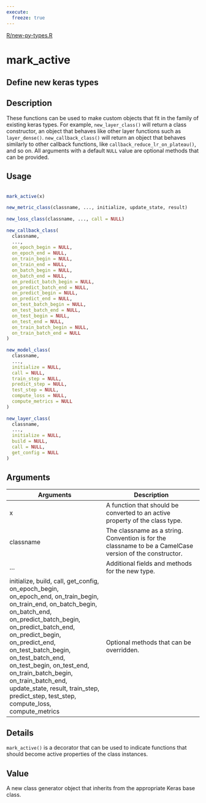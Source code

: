 ```yaml
---
execute:
  freeze: true
---
```


[R/new-py-types.R](https://github.com/rstudio/keras//blob/main/R/new-py-types.R#L34) 

# mark_active

## Define new keras types

## Description
 These functions can be used to make custom objects that fit in the family of existing keras types. For example, `new_layer_class()` will return a class constructor, an object that behaves like other layer functions such as `layer_dense()`. `new_callback_class()` will return an object that behaves similarly to other callback functions, like `callback_reduce_lr_on_plateau()`, and so on. All arguments with a default `NULL` value are optional methods that can be provided. 


## Usage
```r
 
mark_active(x) 
 
new_metric_class(classname, ..., initialize, update_state, result) 
 
new_loss_class(classname, ..., call = NULL) 
 
new_callback_class( 
  classname, 
  ..., 
  on_epoch_begin = NULL, 
  on_epoch_end = NULL, 
  on_train_begin = NULL, 
  on_train_end = NULL, 
  on_batch_begin = NULL, 
  on_batch_end = NULL, 
  on_predict_batch_begin = NULL, 
  on_predict_batch_end = NULL, 
  on_predict_begin = NULL, 
  on_predict_end = NULL, 
  on_test_batch_begin = NULL, 
  on_test_batch_end = NULL, 
  on_test_begin = NULL, 
  on_test_end = NULL, 
  on_train_batch_begin = NULL, 
  on_train_batch_end = NULL 
) 
 
new_model_class( 
  classname, 
  ..., 
  initialize = NULL, 
  call = NULL, 
  train_step = NULL, 
  predict_step = NULL, 
  test_step = NULL, 
  compute_loss = NULL, 
  compute_metrics = NULL 
) 
 
new_layer_class( 
  classname, 
  ..., 
  initialize = NULL, 
  build = NULL, 
  call = NULL, 
  get_config = NULL 
) 
```

## Arguments
|Arguments|Description|
|---|---|
| x | A function that should be converted to an active property of the class type. |
| classname | The classname as a string. Convention is for the classname to be a CamelCase version of the constructor. |
| ... | Additional fields and methods for the new type. |
| initialize, build, call, get_config, on_epoch_begin, on_epoch_end, on_train_begin, on_train_end, on_batch_begin, on_batch_end, on_predict_batch_begin, on_predict_batch_end, on_predict_begin, on_predict_end, on_test_batch_begin, on_test_batch_end, on_test_begin, on_test_end, on_train_batch_begin, on_train_batch_end, update_state, result, train_step, predict_step, test_step, compute_loss, compute_metrics | Optional methods that can be overridden. |

## Details
 `mark_active()` is a decorator that can be used to indicate functions that should become active properties of the class instances. 


## Value
 A new class generator object that inherits from the appropriate Keras base class. 




